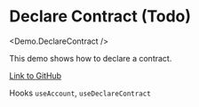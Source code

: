 
# Declare Contract (Todo)

<Demo.DeclareContract />

This demo shows how to declare a contract.

[Link to GitHub](https://github.com/apibara/starknet-react/blob/main/docs/components/demo/declare-contract.tsx)

Hooks
`useAccount`, `useDeclareContract`
